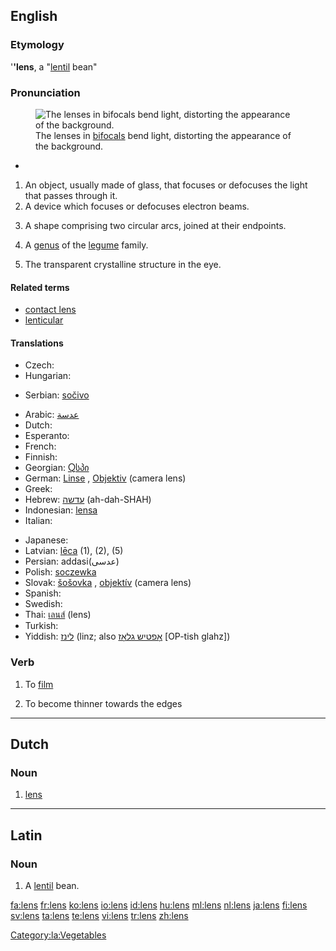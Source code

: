 ==English==

===Etymology===
{{wikipedia}}
{{L.}} '''''lens''', a "[[lentil]] bean"

===Pronunciation===
[[Image:Bifoklabrille_fcm.jpg|thumb|right|The lenses in [[bifocals]] bend light, distorting the appearance of the background.]]
* {{audio|en-us-lens.ogg|Audio (US)}}

{{en-noun|es}}

# An object, usually made of glass, that focuses or defocuses the light that passes through it.
# A device which focuses or defocuses electron beams.
# {{geometry}} A shape comprising two circular arcs, joined at their endpoints.
# {{biology}} A [[genus]] of the [[legume]] family.
# {{anatomy}} The transparent crystalline structure in the eye.

====Related terms====
* [[contact lens]]
* [[lenticular]]

====Translations====
{{rfc-level|Translations at L4+ not in L3 POS section (AutoFormat would have corrected level of Related terms)}}
{{trans-top|object focusing or defocusing the light passing through it}}
* Czech: {{t-|cs|čočka|f}}
* Hungarian: {{t+|hu|lencse}}
{{trans-mid}}
* Serbian: [[sočivo]] {{n}}
{{trans-bottom}}

{{top}}
* Arabic: [[عدسة]]
* Dutch: {{t+|nl|lens|f}}
* Esperanto: {{t-|eo|lenso|xs=Esperanto}}
* French: {{t+|fr|lentille|f}}
* Finnish: {{t+|fi|linssi}}
* Georgian: [[Ⴍსპი]]
* German: [[Linse]] {{f}}, [[Objektiv]] {{n}} (camera lens)
* Greek: {{t+|el|φακός|m|tr=fakos|sc=Grek}}
* Hebrew: [[עדשה]] (ah-dah-SHAH)
* Indonesian: [[lensa]]
* Italian: {{t+|it|lente|f}}
{{mid}}
* Japanese: {{t+|ja|レンズ|tr=renzu|sc=Jpan}}
* Latvian: [[lēca]] {{f}} (1), (2), (5)
* Persian: addasi(عدسی)
* Polish: [[soczewka]] {{f}}
* Slovak: [[šošovka]] {{f}}, [[objektív]] {{m}} (camera lens)
* Spanish: {{t+|es|lente|m|f}}
* Swedish: {{t+|sv|lins}}
* Thai: [[เลนส์]] (lens)
* Turkish: {{t+|tr|mercek}}
* Yiddish: [[לינז]] (linz; also [[אָפטיש גלאָז]] [OP-tish glahz])
{{bottom}}

===Verb===
{{en-verb|lenses|lensing|lensed}}

# To [[film]]
#{{geology}} To become thinner towards the edges

----

==Dutch==
{{wikipedia|lens (optiek)|lang=nl}}

===Noun===
{{infl|nl|noun|g=c|plural|lenzen}}

# {{context|optics|lang=nl}} [[lens#English|lens]]

----

==Latin==

===Noun===
{{la-noun|lēns|lentis|lēntis|f|third}}

# A [[lentil]] bean.

[[Category:la:Vegetables]]

[[fa:lens]]
[[fr:lens]]
[[ko:lens]]
[[io:lens]]
[[id:lens]]
[[hu:lens]]
[[ml:lens]]
[[nl:lens]]
[[ja:lens]]
[[fi:lens]]
[[sv:lens]]
[[ta:lens]]
[[te:lens]]
[[vi:lens]]
[[tr:lens]]
[[zh:lens]]